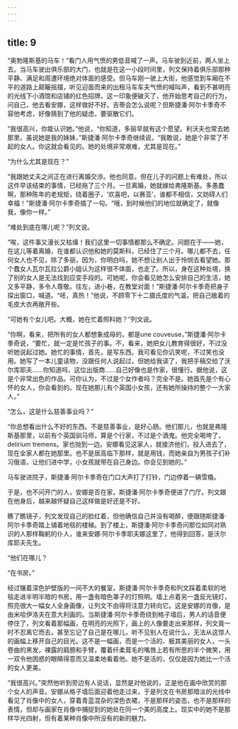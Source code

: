 ```yaml
---
---
---
```

title: 9
---




“奥勃隆斯基的马车！”看门人用气愤的男低音喊了一声。马车驶到近前，两人坐上去。当马车驶出俱乐部的大门，也就是在这一小段时间里，列文保持着俱乐部那种平静、满足和周遭环境绝对体面的感受。但马车刚一驶上大街，他感觉到车厢在不平的道路上颠簸摇摆，听见迎面而来的出租马车车夫气愤的喊叫声，看到不甚明亮的光线下小酒馆和店铺的红色招牌，这一印象便破灭了，他开始思考自己的行为，问自己，他去看安娜，这样做好不好。吉蒂会怎么说呢？但斯捷潘·阿尔卡季奇不容他考虑，好像猜到了他的疑虑，要驱散它们。

“我很高兴，你能认识她。”他说，“你知道，多丽早就有这个愿望。利沃夫也常去她那里。虽说她是我的妹妹，”斯捷潘·阿尔卡季奇继续说，“我敢说，她是个非常了不起的女人。你这就会看见的。她的处境非常艰难，尤其是现在。”

“为什么尤其是现在？”

“我跟她丈夫之间正在进行离婚交涉。他也同意。但在儿子的问题上有难处，所以这件早该结束的事情，已经拖了三个月。一旦离婚，她就嫁给弗隆斯基。多愚蠢啊，那种陈年的老规矩，绕着圈子，‘欢喜吧，以赛亚’，谁都不相信，又妨碍人们幸福！”斯捷潘·阿尔卡季奇插了一句。“哦，到时候他们的地位就确定了，就像我，像你一样。”

“难处到底在哪儿呢？”列文说。

“唉，这件事又漫长又枯燥！我们这里一切事情都那么不确定。问题在于——她，在这儿等着离婚，在谁都认识他和她的莫斯科，已经住了三个月。哪儿都不去，任何女人也不见，除了多丽，因为，你明白吗，她不想让别人出于怜悯去看望她。那个蠢女人瓦尔瓦拉公爵小姐认为这样很不体面，也走了。所以，身在这种处境，换了别的女人是无法找到应变手段的。可她呢，你会看见她怎么安排自己的生活，她又多平静，多令人尊敬。往左，进小巷，在教堂对面！”斯捷潘·阿尔卡季奇把身子探出窗口，喊道。“呸，真热！”他说，不顾零下十二摄氏度的气温，把自己敞着的毛皮大衣再敞开些。

“可她有个女儿吧。大概，她在忙着照料她？”列文说。

“你啊，看来，把所有的女人都想象成母的，都是une couveuse，”斯捷潘·阿尔卡季奇说，“要忙，就一定是忙孩子的事。不，看来，她把女儿教育得很好，不过没听她说起过她。她忙的事情，首先，是写东西。我可看见你讥笑呢，不过笑也没用。她写了一本儿童读物，没跟任何人说起过，但她给我读了，我把手稿交给了沃尔库耶夫……你知道吗，这位出版商……自己好像也是作家，很懂行。据他说，这是个非常出色的作品。可你认为，不过是个女作者吗？完全不是。她首先是个有心怀的女人，你会看到的。现在她那儿有个英国小女孩，还有她所操持的整个一大家人。”

“怎么，这是什么慈善事业吗？”

“你总想看出什么不好的东西。不是慈善事业，是好心肠。他们那儿，也就是弗隆斯基那里，以前有个英国驯马师，算是个行家，不过是个酒鬼。他完全喝垮了，delirium tremens。家也抛到一边。安娜看见这家人，就接济他们，投入进去了，现在全家人都在她那里。也不是居高临下那样，就是用钱，而她亲自为男孩子们补习俄语，让他们进中学，小女孩就带在自己身边。你会见到她的。”

马车驶进院子，斯捷潘·阿尔卡季奇在门口大声打了打铃，门边停着一辆雪橇。

于是，也不问开门的人，安娜是否在家，斯捷潘·阿尔卡季奇便进了门厅。列文跟在他身后，越来越怀疑自己这样做是好还是不好。

瞧了瞧镜子，列文发现自己的脸红着，但他确信自己并没有喝醉，便跟随斯捷潘·阿尔卡季奇踏上铺着地毯的楼梯。到了楼上，斯捷潘·阿尔卡季奇问那位如同对熟识的人那样鞠躬的仆人，谁来安娜·阿尔卡季耶夫娜这里了，他得到回答，是沃尔库耶夫先生。

“他们在哪儿？

“在书房。”

经过镶着深色护壁版的一间不大的餐室，斯捷潘·阿尔卡季奇和列文踩着柔软的地毯走进半明半暗的书房，用一盏有暗色罩子的灯照明。墙上点着另一盏反光镜灯，照亮很大一幅女人全身画像，让列文不由得将注意力转向它。这是安娜的肖像，是由米哈伊洛夫在意大利画的。当斯捷潘·阿尔卡季奇绕到格子墙后，男人的话音便停住了，列文看着那幅画，在明亮的光照下，画上的人像要走出来那样，列文竟一时不忍离它而去。甚至忘记了自己是在哪儿，听不见别人在说什么，无法从这惊人的画幅上移开自己的目光。这不是一幅画，而是一个活的、极其美丽的女人，一头卷曲的黑发，裸露的肩膀和手臂，覆着纤柔茸毛的嘴唇上若有所思的半个微笑，用一双令他困惑的眼睛得意而又温柔地看着他。她不是活的，仅仅是因为她比一个活的女人更美。

“我很高兴。”突然他听到旁边有人说话，显然是对他说的，正是他在画中欣赏的那个女人的声音。安娜从格子墙后面迎着他走过来，于是列文在书房那暗淡的光线中看见了肖像中的女人，穿着青蓝混杂的深色衣裙，不是那样的姿态，也不是那样的表情，但却与画家在肖像中捕捉到的她处在同一个美的高度上。现实中的她不是那样华光四射，但有着某种肖像中所没有的新的魅力。